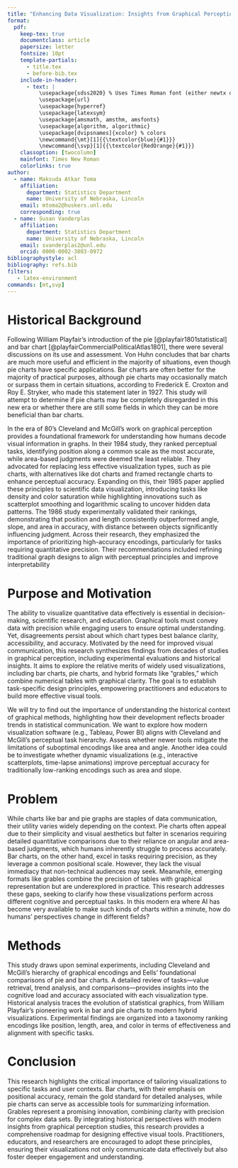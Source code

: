 ```yaml
---
title: "Enhancing Data Visualization: Insights from Graphical Perception and Comparative Analysis of Charts"
format:
  pdf:
    keep-tex: true
    documentclass: article
    papersize: letter
    fontsize: 10pt
    template-partials:
      - title.tex
      - before-bib.tex
    include-in-header:
      - text: |
          \usepackage{sdss2020} % Uses Times Roman font (either newtx or times package)
          \usepackage{url}
          \usepackage{hyperref}
          \usepackage{latexsym}
          \usepackage{amsmath, amsthm, amsfonts}
          \usepackage{algorithm, algorithmic}
          \usepackage[dvipsnames]{xcolor} % colors
          \newcommand{\mt}[1]{{\textcolor{blue}{#1}}}
          \newcommand{\svp}[1]{{\textcolor{RedOrange}{#1}}}
    classoption: [twocolumn]
    mainfont: Times New Roman
    colorlinks: true
author:
  - name: Maksuda Atkar Toma
    affiliation:
      department: Statistics Department
      name: University of Nebraska, Lincoln
    email: mtoma2@huskers.unl.edu
    corresponding: true
  - name: Susan Vanderplas
    affiliation:
      department: Statistics Department
      name: University of Nebraska, Lincoln
    email: svanderplas2@unl.edu
    orcid: 0000-0002-3803-0972
bibliographystyle: acl
bibliography: refs.bib
filters:
   - latex-environment
commands: [mt,svp]
---
```



# Historical Background

Following William Playfair's introduction of the pie [@playfair1801statistical] and bar chart [@playfairCommercialPoliticalAtlas1801], there were several discussions on its use and assessment.
Von Huhn concludes that bar charts are much more useful and efficient in the majority of situations, even though pie charts have specific applications.
Bar charts are often better for the majority of practical purposes, although pie charts may occasionally match or surpass them in certain situations, according to Frederick E. Croxton and Roy E. Stryker, who made this statement later in 1927.
This study will attempt to determine if pie charts may be completely disregarded in this new era or whether there are still some fields in which they can be more beneficial than bar charts. 

In the era of 80’s Cleveland and McGill's work on graphical perception provides a foundational framework for understanding how humans decode visual information in graphs. In their 1984 study, they ranked perceptual tasks, identifying position along a common scale as the most accurate, while area-based judgments were deemed the least reliable. They advocated for replacing less effective visualization types, such as pie charts, with alternatives like dot charts and framed rectangle charts to enhance perceptual accuracy. Expanding on this, their 1985 paper applied these principles to scientific data visualization, introducing tasks like density and color saturation while highlighting innovations such as scatterplot smoothing and logarithmic scaling to uncover hidden data patterns. The 1986 study experimentally validated their rankings, demonstrating that position and length consistently outperformed angle, slope, and area in accuracy, with distance between objects significantly influencing judgment. Across their research, they emphasized the importance of prioritizing high-accuracy encodings, particularly for tasks requiring quantitative precision. Their recommendations included refining traditional graph designs to align with perceptual principles and improve interpretability

# Purpose and Motivation

The ability to visualize quantitative data effectively is essential in decision-making, scientific research, and education. Graphical tools must convey data with precision while engaging users to ensure optimal understanding. Yet, disagreements persist about which chart types best balance clarity, accessibility, and accuracy. Motivated by the need for improved visual communication, this research synthesizes findings from decades of studies in graphical perception, including experimental evaluations and historical insights. It aims to explore the relative merits of widely used visualizations, including bar charts, pie charts, and hybrid formats like "grables," which combine numerical tables with graphical clarity. The goal is to establish task-specific design principles, empowering practitioners and educators to build more effective visual tools.

We will try to find out the importance of understanding the historical context of graphical methods, highlighting how their development reflects broader trends in statistical communication. We want to explore how modern visualization software (e.g., Tableau, Power BI) aligns with Cleveland and McGill’s perceptual task hierarchy. Assess whether newer tools mitigate the limitations of suboptimal encodings like area and angle.  Another idea could be to investigate whether dynamic visualizations (e.g., interactive scatterplots, time-lapse animations) improve perceptual accuracy for traditionally low-ranking encodings such as area and slope.

# Problem

While charts like bar and pie graphs are staples of data communication, their utility varies widely depending on the context. Pie charts often appeal due to their simplicity and visual aesthetics but falter in scenarios requiring detailed quantitative comparisons due to their reliance on angular and area-based judgments, which humans inherently struggle to process accurately. Bar charts, on the other hand, excel in tasks requiring precision, as they leverage a common positional scale. However, they lack the visual immediacy that non-technical audiences may seek. Meanwhile, emerging formats like grables combine the precision of tables with graphical representation but are underexplored in practice. This research addresses these gaps, seeking to clarify how these visualizations perform across different cognitive and perceptual tasks. In this modern era where AI has become very available to make such kinds of charts within a minute, how do humans’ perspectives change in different fields?

# Methods

This study draws upon seminal experiments, including Cleveland and McGill’s hierarchy of graphical encodings and Eells' foundational comparisons of pie and bar charts. A detailed review of tasks—value retrieval, trend analysis, and comparisons—provides insights into the cognitive load and accuracy associated with each visualization type. Historical analysis traces the evolution of statistical graphics, from William Playfair’s pioneering work in bar and pie charts to modern hybrid visualizations. Experimental findings are organized into a taxonomy ranking encodings like position, length, area, and color in terms of effectiveness and alignment with specific tasks.

# Conclusion

This research highlights the critical importance of tailoring visualizations to specific tasks and user contexts. Bar charts, with their emphasis on positional accuracy, remain the gold standard for detailed analyses, while pie charts can serve as accessible tools for summarizing information. Grables represent a promising innovation, combining clarity with precision for complex data sets. By integrating historical perspectives with modern insights from graphical perception studies, this research provides a comprehensive roadmap for designing effective visual tools. Practitioners, educators, and researchers are encouraged to adopt these principles, ensuring their visualizations not only communicate data effectively but also foster deeper engagement and understanding.


